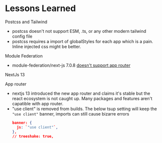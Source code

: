 # Lessons Learned

Postcss and Tailwind

- postcss doesn't not support ESM, .ts, or any other modern tailwind config file
- postcss requires a import of globalStyles for each app which is a pain. Inline injected css might be better.

Module Federation

- module-federation/next-js 7.0.8 [doesn't support app router]("https://github.com/module-federation/universe/issues/1183")

NextJs 13

App router

- nextjs 13 introduced the new app router and claims it's stable but the react ecosystem is not
  caught up. Many packages and features aren't capatible with app router.
- "use client" is removed from builds. The below tsup setting will keep the `"use client"` banner, imports can still cause bizarre errors
  ```json
  banner: {
    js: `"use client"`,
  },
  // treeshake: true,
  ```
